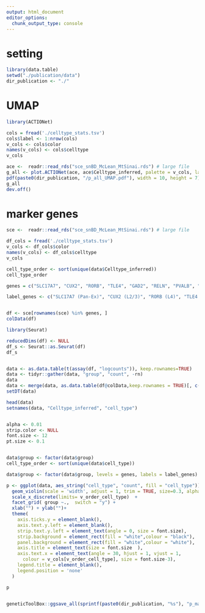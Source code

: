 ```yaml
---
output: html_document
editor_options: 
  chunk_output_type: console
---
```



# setting 
```r

library(data.table)
setwd("./publication/data")
dir_publication <- "./"
```


# UMAP ####

```r
library(ACTIONet)

cols = fread('./celltype_stats.tsv')
cols$label <- 1:nrow(cols)
v_cols <- cols$color
names(v_cols) <- cols$celltype
v_cols

ace <-  readr::read_rds("sce_snBD_McLean_MtSinai.rds") # large file
g_all <- plot.ACTIONet(ace, ace$Celltype_inferred, palette = v_cols, label_text_size = 4)
pdf(paste0(dir_publication, "/p_all_UMAP.pdf"), width = 10, height = 7)
g_all
dev.off()

```




# marker genes
```r

sce <-  readr::read_rds("sce_snBD_McLean_MtSinai.rds") # large file

df_cols = fread('./celltype_stats.tsv')
v_cols <- df_cols$color
names(v_cols) <- df_cols$celltype
v_cols

cell_type_order <- sort(unique(data$Celltype_inferred))
cell_type_order

genes = c("SLC17A7", "CUX2", "RORB", "TLE4", "GAD2", "RELN", "PVALB", "SST", "SV2C", "PLP1", "VCAN", "SLC1A2", "CSF1R")

label_genes <- c("SLC17A7 (Pan-Ex)", "CUX2 (L2/3)", "RORB (L4)", "TLE4 (L5/6)", "GAD2 (Pan-In)", "RELN (Reelin)", "PVALB (PV)", "SST (SST)", "SV2C (Rosehip)", "PLP1 (Oli)", "VCAN (OPC)", "SLC1A2 (Ast)", "CSF1R (Mic)")


df <- sce[rownames(sce) %in% genes, ]
colData(df)

library(Seurat)

reducedDims(df) <- NULL
df_s <- Seurat::as.Seurat(df)
df_s 


data <- as.data.table(t(assay(df, "logcounts")), keep.rownames=TRUE)
data <- tidyr::gather(data, "group", "count", -rn)
data
data <- merge(data, as.data.table(df@colData,keep.rownames = TRUE)[, c("rn", "Cohort","Phenotype", "cell_group" ,"Celltype_inferred")], by = "rn")
setDT(data)

head(data)
setnames(data, "Celltype_inferred", "cell_type")


alpha <- 0.01
strip.color <- NULL
font.size <- 12
pt.size <- 0.1


data$group <- factor(data$group)
cell_type_order <- sort(unique(data$cell_type))

data$group <- factor(data$group, levels = genes, labels = label_genes)

p <- ggplot(data, aes_string("cell_type", "count", fill = "cell_type")) +
  geom_violin(scale = 'width', adjust = 1, trim = TRUE, size=0.3, alpha=0.5, color="pink") +
  scale_x_discrete(limits= v_order_cell_type)  +
  facet_grid( group ~.,  switch = "y") +
  xlab("") + ylab("")+
  theme(
    axis.ticks.y = element_blank(),
    axis.text.y.left = element_blank(),
    strip.text.y.left = element_text(angle = 0, size = font.size),
    strip.background = element_rect(fill = "white",colour = "black"),
    panel.background = element_rect(fill = "white",colour = "white"),
    axis.title = element_text(size = font.size  ),
    axis.text.x = element_text(angle = 30, hjust = 1, vjust = 1, 
      colour = v_cols[v_order_cell_type], size = font.size-3),
    legend.title = element_blank(),
    legend.position = 'none'
  )

p


geneticToolBox::ggsave_all(sprintf(paste0(dir_publication, "%s"), "p_marker_gene_v3"), width = 9, height = 6)



```